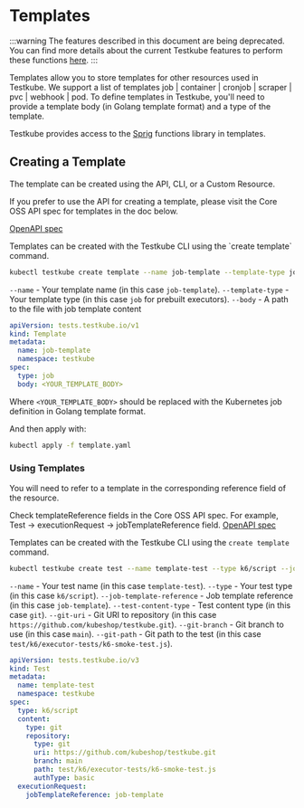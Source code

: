 
# Templates

:::warning
The features described in this document are being deprecated. You can find more details about the current Testkube features to perform these functions [here](../articles/legacy-features.md).
:::

Templates allow you to store templates for other resources used in Testkube. We support a list of templates job | container | cronjob | scraper | pvc | webhook | pod. To define templates in Testkube, you'll need to provide a template body (in Golang template format) and a type of the template.

Testkube provides access to the [Sprig](https://masterminds.github.io/sprig/) functions library in templates.

## Creating a Template

The template can be created using the API, CLI, or a Custom Resource.

<Tabs>
<TabItem value="api" label="API">
If you prefer to use the API for creating a template, please visit the Core OSS API spec for templates in the doc below.

[OpenAPI spec](../openapi.md)

</TabItem>

<TabItem value="cli" label="CLI">
Templates can be created with the Testkube CLI using the `create template` command.

```sh
kubectl testkube create template --name job-template --template-type job --body job-template.yaml
```

`--name` - Your template name (in this case `job-template`).
`--template-type` - Your template type (in this case `job` for prebuilt executors).
`--body` - A path to the file with job template content

</TabItem>

<TabItem value="crd" label="Custom Resource">

```yaml title="template.yaml"
apiVersion: tests.testkube.io/v1
kind: Template
metadata:
  name: job-template
  namespace: testkube
spec:
  type: job
  body: <YOUR_TEMPLATE_BODY>
```

Where `<YOUR_TEMPLATE_BODY>` should be replaced with the Kubernetes job definition in Golang template format.

And then apply with:

```sh
kubectl apply -f template.yaml
```

</TabItem>

</Tabs>

### Using Templates

You will need to refer to a template in the corresponding reference field of the resource.

<Tabs>
<TabItem value="api" label="API">

Check templateReference fields in the Core OSS API spec. For example, Test -> executionRequest -> jobTemplateReference field.
[OpenAPI spec](../openapi.md)

</TabItem>

<TabItem value="cli" label="CLI">

Templates can be created with the Testkube CLI using the `create template` command.

```sh
kubectl testkube create test --name template-test --type k6/script --job-template-reference=job-template --test-content-type git --git-uri  "https://github.com/kubeshop/testkube.git" --git-branch main --git-path test/k6/executor-tests/k6-smoke-test.js
```

`--name` - Your test name (in this case `template-test`).
`--type` - Your test type (in this case `k6/script`).
`--job-template-reference` - Job template reference (in this case `job-template`).
`--test-content-type` - Test content type (in this case `git`).
`--git-uri` - Git URI to repository (in this case `https://github.com/kubeshop/testkube.git`).
`--git-branch` - Git branch to use (in this case `main`).
`--git-path` - Git path to the test (in this case `test/k6/executor-tests/k6-smoke-test.js`).

</TabItem>

<TabItem value="crd" label="Custom Resource">

```yaml title="test.yaml"
apiVersion: tests.testkube.io/v3
kind: Test
metadata:
  name: template-test
  namespace: testkube
spec:
  type: k6/script
  content:
    type: git
    repository:
      type: git
      uri: https://github.com/kubeshop/testkube.git
      branch: main
      path: test/k6/executor-tests/k6-smoke-test.js
      authType: basic
  executionRequest:
    jobTemplateReference: job-template
```

</TabItem>
</Tabs>
